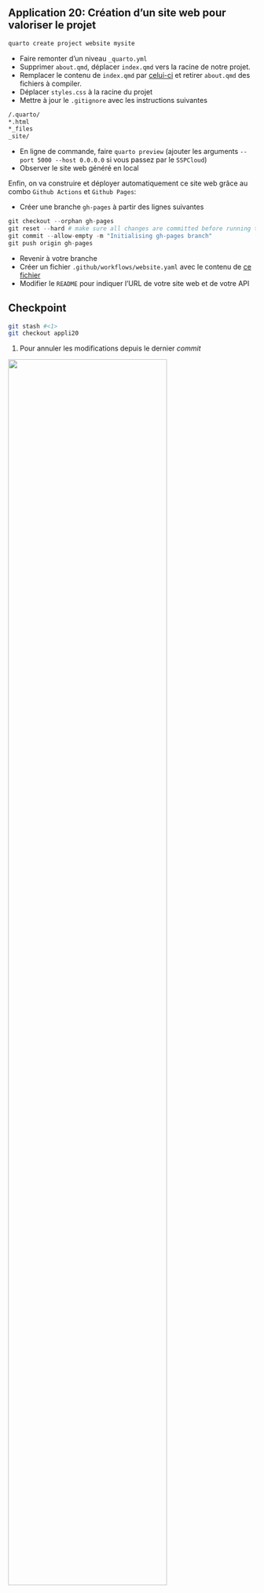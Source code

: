 ::: {.application}

## Application 20: Création d'un site web pour valoriser le projet

```.bash
quarto create project website mysite
```

- Faire remonter d'un niveau `_quarto.yml`
- Supprimer `about.qmd`, déplacer `index.qmd` vers la racine de notre projet.
- Remplacer le contenu de `index.qmd` par [celui-ci](https://raw.githubusercontent.com/ensae-reproductibilite/application/tree/appli19/index.qmd) et retirer `about.qmd` des fichiers à compiler.
- Déplacer `styles.css` à la racine du projet
- Mettre à jour le `.gitignore` avec les instructions suivantes

```.bash
/.quarto/
*.html
*_files
_site/
```

- En ligne de commande, faire `quarto preview` (ajouter les arguments `--port 5000 --host 0.0.0.0` si vous passez par le `SSPCloud`)
- Observer le site web généré en local

Enfin, on va construire et déployer automatiquement ce site web grâce au
combo `Github Actions` et `Github Pages`:

- Créer une branche `gh-pages` à partir des lignes suivantes

```python
git checkout --orphan gh-pages
git reset --hard # make sure all changes are committed before running this!
git commit --allow-empty -m "Initialising gh-pages branch"
git push origin gh-pages
```

- Revenir à votre branche
- Créer un fichier `.github/workflows/website.yaml` avec le contenu de [ce fichier](https://raw.githubusercontent.com/ensae-reproductibilite/application/tree/appli20/.github/workflows/publish.yaml)
- Modifier le `README` pour indiquer l'URL de votre site web et de votre API

:::

::: {.callout-caution collapse="true"}
## Checkpoint

```.bash
git stash #<1>
git checkout appli20
```
1. Pour annuler les modifications depuis le dernier _commit_


![](/checkpoint.jpg){width=80% fig-align="center"}

:::
